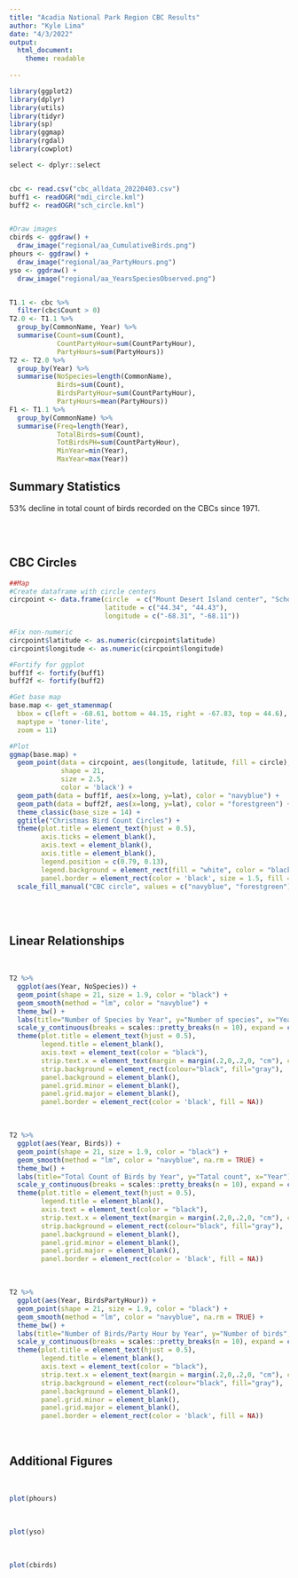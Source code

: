 ```yaml
---
title: "Acadia National Park Region CBC Results"
author: "Kyle Lima"
date: "4/3/2022"
output:
  html_document:
    theme: readable
  
---
```


```r

library(ggplot2)
library(dplyr)
library(utils)
library(tidyr)
library(sp)
library(ggmap)
library(rgdal)
library(cowplot)

select <- dplyr::select


cbc <- read.csv("cbc_alldata_20220403.csv")
buff1 <- readOGR("mdi_circle.kml")
buff2 <- readOGR("sch_circle.kml")


#Draw images
cbirds <- ggdraw() +
  draw_image("regional/aa_CumulativeBirds.png")
phours <- ggdraw() +
  draw_image("regional/aa_PartyHours.png")
yso <- ggdraw() +
  draw_image("regional/aa_YearsSpeciesObserved.png")


T1.1 <- cbc %>% 
  filter(cbc$Count > 0)
T2.0 <- T1.1 %>%
  group_by(CommonName, Year) %>% 
  summarise(Count=sum(Count),
            CountPartyHour=sum(CountPartyHour),
            PartyHours=sum(PartyHours))
T2 <- T2.0 %>% 
  group_by(Year) %>%
  summarise(NoSpecies=length(CommonName),
            Birds=sum(Count),
            BirdsPartyHour=sum(CountPartyHour),
            PartyHours=mean(PartyHours))
F1 <- T1.1 %>% 
  group_by(CommonName) %>% 
  summarise(Freq=length(Year),
            TotalBirds=sum(Count),
            TotBirdsPH=sum(CountPartyHour),
            MinYear=min(Year),
            MaxYear=max(Year))

```


## Summary Statistics

53% decline in total count of birds recorded on the CBCs since 1971. 


<br>
<br>


## CBC Circles
```r

##Map
#Create dataframe with circle centers
circpoint <- data.frame(circle  = c("Mount Desert Island center", "Schoodic center"),
                        latitude = c("44.34", "44.43"),
                        longitude = c("-68.31", "-68.11"))

#Fix non-numeric
circpoint$latitude <- as.numeric(circpoint$latitude)
circpoint$longitude <- as.numeric(circpoint$longitude)

#Fortify for ggplot
buff1f <- fortify(buff1)
buff2f <- fortify(buff2)

#Get base map
base.map <- get_stamenmap(
  bbox = c(left = -68.61, bottom = 44.15, right = -67.83, top = 44.6),
  maptype = 'toner-lite',
  zoom = 11)

#Plot
ggmap(base.map) +
  geom_point(data = circpoint, aes(longitude, latitude, fill = circle), 
             shape = 21,
             size = 2.5,
             color = 'black') +
  geom_path(data = buff1f, aes(x=long, y=lat), color = "navyblue") +
  geom_path(data = buff2f, aes(x=long, y=lat), color = "forestgreen") +
  theme_classic(base_size = 14) +
  ggtitle("Christmas Bird Count Circles") +
  theme(plot.title = element_text(hjust = 0.5),
        axis.ticks = element_blank(),
        axis.text = element_blank(),
        axis.title = element_blank(),
        legend.position = c(0.79, 0.13),
        legend.background = element_rect(fill = "white", color = "black"),
        panel.border = element_rect(color = 'black', size = 1.5, fill = NA)) +
  scale_fill_manual("CBC circle", values = c("navyblue", "forestgreen"))

```
<br>
<br>



## Linear Relationships

<br>
```r

T2 %>% 
  ggplot(aes(Year, NoSpecies)) +
  geom_point(shape = 21, size = 1.9, color = "black") +
  geom_smooth(method = "lm", color = "navyblue") +
  theme_bw() +
  labs(title="Number of Species by Year", y="Number of species", x="Year") +
  scale_y_continuous(breaks = scales::pretty_breaks(n = 10), expand = c(0,0), limits = c(50,90)) +
  theme(plot.title = element_text(hjust = 0.5), 
        legend.title = element_blank(),
        axis.text = element_text(color = "black"),
        strip.text.x = element_text(margin = margin(.2,0,.2,0, "cm"), color = "black", size = "12"), 
        strip.background = element_rect(colour="black", fill="gray"),
        panel.background = element_blank(), 
        panel.grid.minor = element_blank(), 
        panel.grid.major = element_blank(),
        panel.border = element_rect(color = 'black', fill = NA))

```
<br>
```r

T2 %>% 
  ggplot(aes(Year, Birds)) +
  geom_point(shape = 21, size = 1.9, color = "black") +
  geom_smooth(method = "lm", color = "navyblue", na.rm = TRUE) +
  theme_bw() +
  labs(title="Total Count of Birds by Year", y="Tatal count", x="Year") +
  scale_y_continuous(breaks = scales::pretty_breaks(n = 10), expand = c(0,0), limits = c(5000,35000)) +
  theme(plot.title = element_text(hjust = 0.5), 
        legend.title = element_blank(),
        axis.text = element_text(color = "black"),
        strip.text.x = element_text(margin = margin(.2,0,.2,0, "cm"), color = "black", size = "12"), 
        strip.background = element_rect(colour="black", fill="gray"),
        panel.background = element_blank(), 
        panel.grid.minor = element_blank(), 
        panel.grid.major = element_blank(),
        panel.border = element_rect(color = 'black', fill = NA))

```
<br>
```r

T2 %>% 
  ggplot(aes(Year, BirdsPartyHour)) +
  geom_point(shape = 21, size = 1.9, color = "black") +
  geom_smooth(method = "lm", color = "navyblue", na.rm = TRUE) +
  theme_bw() +
  labs(title="Number of Birds/Party Hour by Year", y="Number of birds", x="Year") +
  scale_y_continuous(breaks = scales::pretty_breaks(n = 10), expand = c(0,0), limits = c(100,1150)) +
  theme(plot.title = element_text(hjust = 0.5), 
        legend.title = element_blank(),
        axis.text = element_text(color = "black"),
        strip.text.x = element_text(margin = margin(.2,0,.2,0, "cm"), color = "black", size = "12"), 
        strip.background = element_rect(colour="black", fill="gray"),
        panel.background = element_blank(), 
        panel.grid.minor = element_blank(), 
        panel.grid.major = element_blank(),
        panel.border = element_rect(color = 'black', fill = NA))

```
<br>


## Additional Figures
<br>
```r

plot(phours)

```
<br>
```r

plot(yso)

```
<br>
```r

plot(cbirds)

```







